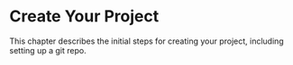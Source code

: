 # Create Your Project

This chapter describes the initial steps for creating your project, including setting up a git repo.